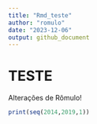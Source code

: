 ```yaml
---
title: "Rmd_teste"
author: "romulo"
date: "2023-12-06"
output: github_document
---
```


# TESTE

Alterações de Rômulo!

```r

print(seq(2014,2019,1))

```

